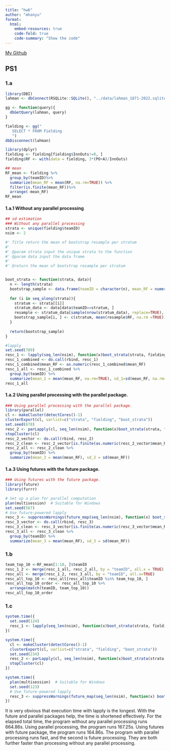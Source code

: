 ```yaml
---
title: "hw6"
author: "mhanyu"
format:
  html:
    embed-resources: true
    code-fold: true
    code-summary: "Show the code"
---
```

[My Github](https://github.com/Mahanyuu/STAT-506/)

## PS1

### 1.a

```r
library(DBI)
lahman <- dbConnect(RSQLite::SQLite(), "../data/lahman_1871-2022.sqlite")

gg <- function(query){
  dbGetQuery(lahman, query)
}

fielding <- gg("
   SELECT * FROM Fielding
   ")
dbDisconnect(lahman)
```


```r
library(dplyr)
fielding <- fielding[fielding$InnOuts!=0, ]
fielding$RF <- with(data = fielding, 3*(PO+A)/InnOuts)

## mean
RF_mean <- fielding %>%
  group_by(teamID)%>%
  summarize(mean_RF = mean(RF, na.rm=TRUE)) %>%
  filter(is.finite(mean_RF))%>%
  arrange(-mean_RF)
RF_mean
```

#### 1.a.1 Without any parallel processing
```r
## sd estimation 
### Without any parallel processing
strata <- unique(fielding$teamID)
nsim <- 2

#' Title return the mean of bootstrap resample per stratum
#'
#' @param strata input the unique strata to the function
#' @param data input the data frame
#'
#' @return the mean of bootstrap resample per stratum


boot_strata <- function(strata, data){
  n <- length(strata)
  bootstrap_sample <- data.frame(teamID = character(n), mean_RF = numeric(n))
  
  for (i in seq_along(strata)){
    stratum <- strata[[i]]
    stratum_data <- data[data$teamID==stratum, ]
    resample <- stratum_data[sample(nrow(stratum_data), replace=TRUE), ]
    bootstrap_sample[i, ] <- c(stratum, mean(resample$RF, na.rm =TRUE))
  }
  
  return(bootstrap_sample)
}

#lapply
set.seed(789)
resc_1 <- lapply(seq_len(nsim), function(x)boot_strata(strata, fielding))
resc_1_combined <- do.call(rbind, resc_1)
resc_1_combined$mean_RF <- as.numeric(resc_1_combined$mean_RF)
resc_1_all <- resc_1_combined %>%
  group_by(teamID) %>%
  summarize(mean_1 = mean(mean_RF, na.rm=TRUE), sd_1=sd(mean_RF, na.rm=TRUE))
resc_1_all
```

#### 1.a.2 Using parallel processing with the parallel package.
```r
### Using parallel processing with the parallel package.
library(parallel)
cl <- makeCluster(detectCores()-1)
clusterExport(cl, varlist=c("strata", "fielding", "boot_strata"))
set.seed(678)
resc_2 <- parLapply(cl, seq_len(nsim), function(x)boot_strata(strata, fielding))
stopCluster(cl)
resc_2_vector <- do.call(rbind, resc_2)
resc_2_clean <- resc_2_vector[is.finite(as.numeric(resc_2_vector$mean_RF)), ]
resc_2_all <- resc_2_clean %>%
  group_by(teamID) %>%
  summarize(mean_2 = mean(mean_RF), sd_2 = sd(mean_RF))
```

#### 1.a.3 Using futures with the future package.
```r
### Using futures with the future package.
library(future)
library(furrr)

# Set up a plan for parallel computation
plan(multisession)  # Suitable for Windows
set.seed(567)
# Use future-powered lapply
resc_3 <- suppressWarnings(future_map(seq_len(nsim), function(x) boot_strata(strata, fielding)))
resc_3_vector <- do.call(rbind, resc_3)
resc_3_clean <- resc_3_vector[is.finite(as.numeric(resc_3_vector$mean_RF)), ]
resc_3_all <- resc_3_clean %>%
  group_by(teamID) %>%
  summarize(mean_3 = mean(mean_RF), sd_3 = sd(mean_RF))
```

### 1.b
```r
team_top_10 <-RF_mean[1:10, ]$teamID
resc_1_2 <- merge(resc_1_all, resc_2_all, by = "teamID", all.x = TRUE)
resc_all <- merge(resc_1_2, resc_3_all, by = "teamID", all.x=TRUE)
resc_all_top_10 <- resc_all[resc_all$teamID %in% team_top_10, ]
resc_all_top_10_order <- resc_all_top_10 %>%
  arrange(match(teamID, team_top_10))
resc_all_top_10_order
```

### 1.c
```r
system.time({
  set.seed(124)
  resc_1 <- lapply(seq_len(nsim), function(x)boot_strata(strata, fielding))
})

system.time({
  cl <- makeCluster(detectCores()-1)
  clusterExport(cl, varlist=c("strata", "fielding", "boot_strata"))
  set.seed(234)
  resc_2 <- parLapply(cl, seq_len(nsim), function(x)boot_strata(strata, fielding))
  stopCluster(cl)
})

system.time({
  plan(multisession)  # Suitable for Windows
  set.seed(123)
  # Use future-powered lapply
  resc_3 <- suppressWarnings(future_map(seq_len(nsim), function(x) boot_strata(strata, fielding)))
})
```
It is very obvious that execution time with lapply is the longest. With the future and parallel packages help, the time is shortened effectively. For the elapsed total time, the program without any parallel processing runs 664.86s. Using parallel processing, the program runs 167.25s. Using futures with future package, the program runs 164.86s. The program with parallel processing runs fast, and the second is future processing. They are both further faster than processing without any parallel processing.
